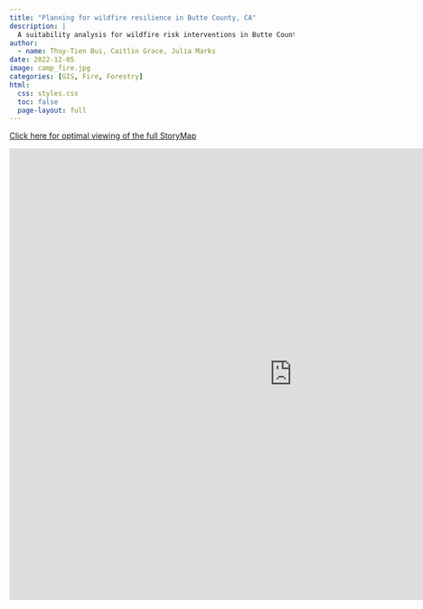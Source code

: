 ```yaml
---
title: "Planning for wildfire resilience in Butte County, CA"
description: |
  A suitability analysis for wildfire risk interventions in Butte County
author:
  - name: Thuy-Tien Bui, Caitlin Grace, Julia Marks
date: 2022-12-05
image: camp_fire.jpg
categories: [GIS, Fire, Forestry]
html:
  css: styles.css
  toc: false
  page-layout: full
---
```


[Click here for optimal viewing of the full StoryMap](https://arcg.is/rLjr0){.button}

<iframe src="https://storymaps.arcgis.com/stories/d6275f601ba140238be546568e526d1c?header" width="1000px" height="800px" frameborder="0" allowfullscreen allow="geolocation">

</iframe>
